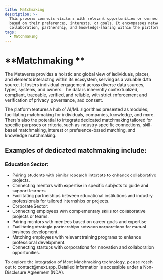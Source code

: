 ```yaml
---
title: Matchmaking
description: >-
  This process connects visitors with relevant opportunities or connections
  based on their preferences, interests, or goals. It encompasses networking,
  collaboration, partnership, and knowledge-sharing within the platform.
tags:
  - Matchmaking
---
```


# **Matchmaking **

The Metaverse provides a holistic and global view of individuals, places, and elements interacting within its ecosystem, serving as a valuable data source. It fosters individual engagement across diverse data sources, types, systems, and owners. The data is inherently contextualized, compliant, traceable, verified, and reliable, with strict enforcement and verification of privacy, governance, and consent.

The platform features a hub of AI/ML algorithms presented as modules, facilitating matchmaking for individuals, companies, knowledge, and more. There's also the potential to integrate dedicated matchmaking tailored for specific purposes or criteria, such as industry-specific connections, skill-based matchmaking, interest or preference-based matching, and knowledge matchmaking.

## **Examples of dedicated matchmaking include:**

### **Education Sector:**

* Pairing students with similar research interests to enhance collaborative projects.
* Connecting mentors with expertise in specific subjects to guide and support learners.
* Facilitating partnerships between educational institutions and industry professionals for tailored internships or projects.
* Corporate Sector:
* Connecting employees with complementary skills for collaborative projects or teams.
* Pairing mentors with mentees based on career goals and expertise.
* Facilitating strategic partnerships between corporations for mutual business development.
* Matching employees with relevant training programs to enhance professional development.
* Connecting startups with corporations for innovation and collaboration opportunities.

To explore the integration of Mext Matchmaking technology, please reach out to contact\@mext.app. Detailed information is accessible under a Non-Disclosure Agreement (NDA).
